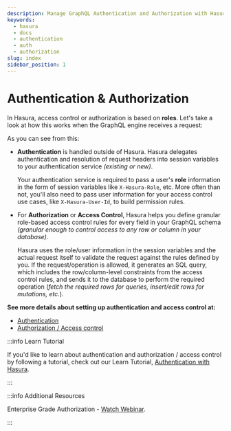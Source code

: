```yaml
---
description: Manage GraphQL Authentication and Authorization with Hasura
keywords:
  - hasura
  - docs
  - authentication
  - auth
  - authorization
slug: index
sidebar_position: 1
---
```



# Authentication & Authorization

In Hasura, access control or authorization is based on **roles**. Let's take a look at how this works when the GraphQL
engine receives a request:

<Thumbnail src='/img/auth/auth-high-level-overview.png' alt='Authentication and authorization with Hasura' />

As you can see from this:

- **Authentication** is handled outside of Hasura. Hasura delegates authentication and resolution of request headers
  into session variables to your authentication service _(existing or new)_.

  Your authentication service is required to pass a user's **role** information in the form of session variables like
  `X-Hasura-Role`, etc. More often than not, you'll also need to pass user information for your access control use
  cases, like `X-Hasura-User-Id`, to build permission rules.

- For **Authorization** or **Access Control**, Hasura helps you define granular role-based access control rules for
  every field in your GraphQL schema _(granular enough to control access to any row or column in your database)_.

  Hasura uses the role/user information in the session variables and the actual request itself to validate the request
  against the rules defined by you. If the request/operation is allowed, it generates an SQL query, which includes the
  row/column-level constraints from the access control rules, and sends it to the database to perform the required
  operation (_fetch the required rows for queries, insert/edit rows for mutations, etc._).

**See more details about setting up authentication and access control at:**

- [Authentication](/auth/authentication/index.mdx)
- [Authorization / Access control](/auth/authorization/index.mdx)

:::info Learn Tutorial

If you'd like to learn about authentication and authorization / access control by following a tutorial, check out our
Learn Tutorial, [Authentication with Hasura](https://hasura.io/learn/graphql/hasura-auth-slack/introduction/).

:::

:::info Additional Resources

Enterprise Grade Authorization -
[Watch Webinar](https://hasura.io/events/webinar/authorization-modeling-hasura/?pg=docs&plcmt=body&cta=watch-webinar&tech=).

:::

<!--
.. hiding this as it mixes auth for the data plane with auth for the control plane and might be confusing

  .. admonition:: Adding collaborators in Hasura Cloud
    :class: dhc

    Hasura Cloud offers collaborators in addition to role management. Collaborators can be granted access to specific portions of the console, like Metrics. Additionally, adding collaborators allows you to avoid sharing the `HASURA-ADMIN-SECRET`. For more information about collaborator management, see :ref:`Collaborators in Hasura Cloud <manage_project_collaborators>`.
-->
